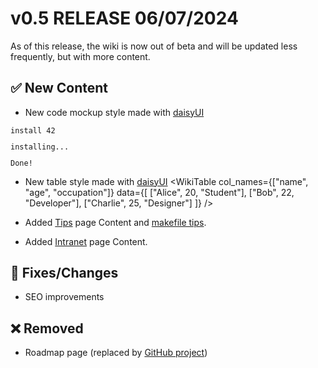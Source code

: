 
# v0.5 <span class="badge badge-lg badge-success">RELEASE</span> <span class="badge badge-lg badge-error">06/07/2024</span>

As of this release, the wiki is now out of beta and will be updated less frequently, but with more content.

## ✅ New Content

- New code mockup style made with [daisyUI](https://daisyui.com/)
<div className="mockup-code">
    <code><pre data-prefix="$">install 42</pre></code>
    <code><pre data-prefix=">" className="text-warning">installing...</pre></code>
    <code><pre data-prefix=">" className="text-success">Done!</pre></code>
</div>

- New table style made with [daisyUI](https://daisyui.com/)
<WikiTable
  col_names={["name", "age", "occupation"]}
  data={[
    ["Alice", 20, "Student"],
    ["Bob", 22, "Developer"],
    ["Charlie", 25, "Designer"]
  ]} />

- Added [Tips](/wiki/tips) page Content and [makefile tips](/wiki/tips/makefiles).
- Added [Intranet](/wiki/intranet) page Content.

## 🔧 Fixes/Changes

- SEO improvements

## ❌ Removed

- Roadmap page (replaced by [GitHub project](https://github.com/users/harmonie-durrant/projects/7))
